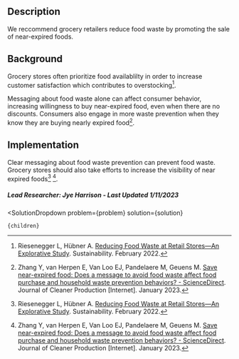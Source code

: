 


## Description

We reccommend grocery retailers reduce food waste by promoting the sale of near-expired foods.

## Background

Grocery stores often prioritize food availablilty in order to increase customer satisfaction which contributes to overstocking[^"3"].

Messaging about food waste alone can affect consumer behavior, increasing willingness to buy near-expired food, even when there are no discounts. Consumers also engage in more waste prevention when they know they are buying nearly expired food[^"1"].


## Implementation

Clear messaging about food waste prevention can prevent food waste. Grocery stores should also take efforts to increase the visibility of near expired foods[^"3"] [^"1"].

##### Lead Researcher: Jye Harrison - Last Updated 1/11/2023

[^"1"]: Zhang Y, van Herpen E, Van Loo EJ, Pandelaere M, Geuens M. [Save near-expired food: Does a message to avoid food waste affect food purchase and household waste prevention behaviors? - ScienceDirect](https://www.sciencedirect.com/science/article/pii/S0959652622051290). Journal of Cleaner Production [Internet]. January 2023.
[^"2"]:  [Avoidance of Food Waste from a Grocery Retail Store Owner’s Perspective | Semantic Scholar](https://www.semanticscholar.org/paper/Avoidance-of-Food-Waste-from-a-Grocery-Retail-Store-Horo%C5%9B-Ruppenthal/72a0970311ce657b47d4628573c7c49e96cc5e59#paper-qa). Business, Environmental Science
[^"3"]: Riesenegger L, Hübner A.  [Reducing Food Waste at Retail Stores—An Explorative Study](https://doi.org/10.3390/su14052494). Sustainability. February 2022. 

  <SolutionDropdown 
    problem={problem} 
    solution={solution}
  >
    {children}
  </SolutionDropdown>